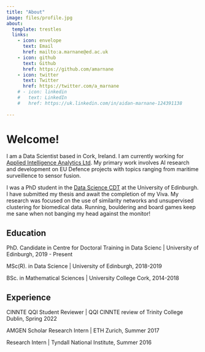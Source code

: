 ```yaml
---
title: "About"
image: files/profile.jpg
about:
  template: trestles
  links:
    - icon: envelope
      text: Email
      href: mailto:a.marnane@ed.ac.uk
    - icon: github
      text: Github
      href: https://github.com/amarnane
    - icon: twitter
      text: Twitter
      href: https://twitter.com/a_marnane
    # - icon: linkedin
    #   text: LinkedIn
    #   href: https://uk.linkedin.com/in/aidan-marnane-124391138
    
---
```


# Welcome!
I am a Data Scientist based in Cork, Ireland. I am currently working for [Applied Intelligence Analytics Ltd](https://www.aianalytics.ie/). My primary work involves AI research and development on EU Defence projects with topics ranging from maritime surveillence to sensor fusion. 

I was a PhD student in the [Data Science CDT](http://datascience.inf.ed.ac.uk/) at the University of Edinburgh. I have submitted my thesis and await the completion of my Viva. My research was focused on the use of similarity networks and unsupervised clustering for biomedical data. Running, bouldering and board games keep me sane when not banging my head against the monitor! 

## Education
PhD. Candidate in Centre for Doctoral Training in Data Scienc | University of Edinburgh, 2019 - Present

MSc(R). in Data Science | University of Edinburgh, 2018-2019

BSc. in Mathematical Sciences | University College Cork, 2014-2018

## Experience
CINNTE QQI Student Reviewer | QQI CINNTE review of Trinity College Dublin, Spring 2022

AMGEN Scholar Research Intern | ETH Zurich, Summer 2017

Research Intern | Tyndall National Institute, Summer 2016


